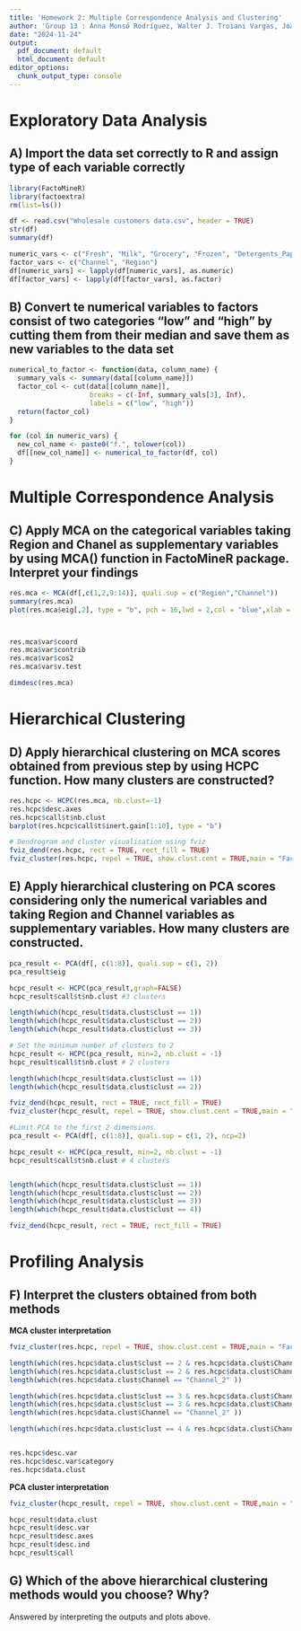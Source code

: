 ```yaml
---
title: 'Homework 2: Multiple Correspondence Analysis and Clustering'
author: 'Group 13 : Anna Monsó Rodríguez, Walter J. Troiani Vargas, Joan Acero Pousa'
date: "2024-11-24"
output:
  pdf_document: default
  html_document: default
editor_options: 
  chunk_output_type: console
---
```


# Exploratory Data Analysis

## A) Import the data set correctly to R and assign type of each variable correctly 

```r
library(FactoMineR)
library(factoextra)
rm(list=ls())

df <- read.csv("Wholesale customers data.csv", header = TRUE)
str(df)
summary(df)

numeric_vars <- c("Fresh", "Milk", "Grocery", "Frozen", "Detergents_Paper", "Delicassen")
factor_vars <- c("Channel", "Region")
df[numeric_vars] <- lapply(df[numeric_vars], as.numeric)
df[factor_vars] <- lapply(df[factor_vars], as.factor)
```

## B) Convert te numerical variables to factors consist of two categories "low" and "high" by cutting them from their median and save them as new variables to the data set

```r
numerical_to_factor <- function(data, column_name) {
  summary_vals <- summary(data[[column_name]])
  factor_col <- cut(data[[column_name]], 
                    breaks = c(-Inf, summary_vals[3], Inf), 
                    labels = c("low", "high"))
  return(factor_col)
}

for (col in numeric_vars) {
  new_col_name <- paste0("f.", tolower(col))
  df[[new_col_name]] <- numerical_to_factor(df, col)
}
```


# Multiple Correspondence Analysis

## C) Apply MCA on the categorical variables taking Region and Chanel as supplementary variables by using MCA() function in FactoMineR package. Interpret your findings 


```r
res.mca <- MCA(df[,c(1,2,9:14)], quali.sup = c("Region","Channel"))
summary(res.mca)
plot(res.mca$eig[,2], type = "b", pch = 16,lwd = 2,col = "blue",xlab = "Dimensions",ylab = "Percentage of Inertia", main = "Eigenvalues")



res.mca$var$coord
res.mca$var$contrib
res.mca$var$cos2
res.mca$var$v.test

dimdesc(res.mca)
```


# Hierarchical Clustering

## D) Apply hierarchical clustering on MCA scores obtained from previous step by using HCPC function. How many clusters are constructed?

```r
res.hcpc <- HCPC(res.mca, nb.clust=-1)
res.hcpc$desc.axes
res.hcpc$call$t$nb.clust
barplot(res.hcpc$call$t$inert.gain[1:10], type = "b")

# Dendrogram and cluster visualisation using fviz
fviz_dend(res.hcpc, rect = TRUE, rect_fill = TRUE)
fviz_cluster(res.hcpc, repel = TRUE, show.clust.cent = TRUE,main = "Factor map")
```


## E) Apply hierarchical clustering on PCA scores considering only the numerical variables and taking Region and Channel variables as supplementary variables. How many clusters are constructed.

```r

pca_result <- PCA(df[, c(1:8)], quali.sup = c(1, 2))
pca_result$eig 

hcpc_result <- HCPC(pca_result,graph=FALSE)
hcpc_result$call$t$nb.clust #3 clusters

length(which(hcpc_result$data.clust$clust == 1))
length(which(hcpc_result$data.clust$clust == 2))
length(which(hcpc_result$data.clust$clust == 3))

# Set the minimum number of clusters to 2
hcpc_result <- HCPC(pca_result, min=2, nb.clust = -1)
hcpc_result$call$t$nb.clust # 2 clusters

length(which(hcpc_result$data.clust$clust == 1))
length(which(hcpc_result$data.clust$clust == 2))

fviz_dend(hcpc_result, rect = TRUE, rect_fill = TRUE)
fviz_cluster(hcpc_result, repel = TRUE, show.clust.cent = TRUE,main = "Factor map")

#Limit PCA to the first 2 dimensions
pca_result <- PCA(df[, c(1:8)], quali.sup = c(1, 2), ncp=2)

hcpc_result <- HCPC(pca_result, min=2, nb.clust = -1)
hcpc_result$call$t$nb.clust # 4 clusters


length(which(hcpc_result$data.clust$clust == 1))
length(which(hcpc_result$data.clust$clust == 2))
length(which(hcpc_result$data.clust$clust == 3))
length(which(hcpc_result$data.clust$clust == 4))

fviz_dend(hcpc_result, rect = TRUE, rect_fill = TRUE)

```


# Profiling Analysis

## F) Interpret the clusters obtained from both methods

**MCA cluster interpretation**
```r
fviz_cluster(res.hcpc, repel = TRUE, show.clust.cent = TRUE,main = "Factor map")

length(which(res.hcpc$data.clust$clust == 2 & res.hcpc$data.clust$Channel == "Channel_1" ))
length(which(res.hcpc$data.clust$clust == 2 & res.hcpc$data.clust$Channel == "Channel_2" ))
length(which(res.hcpc$data.clust$Channel == "Channel_2" ))

length(which(res.hcpc$data.clust$clust == 3 & res.hcpc$data.clust$Channel == "Channel_1" ))
length(which(res.hcpc$data.clust$clust == 3 & res.hcpc$data.clust$Channel == "Channel_2" ))
length(which(res.hcpc$data.clust$Channel == "Channel_2" ))

length(which(res.hcpc$data.clust$clust == 4 & res.hcpc$data.clust$Channel == "Channel_1" ))


res.hcpc$desc.var
res.hcpc$desc.var$category
res.hcpc$data.clust
```

**PCA cluster interpretation**
```r
fviz_cluster(hcpc_result, repel = TRUE, show.clust.cent = TRUE,main = "Factor map")

hcpc_result$data.clust
hcpc_result$desc.var
hcpc_result$desc.axes
hcpc_result$desc.ind
hcpc_result$call

```


## G) Which of the above hierarchical clustering methods would you choose? Why? 

Answered by interpreting the outputs and plots above.